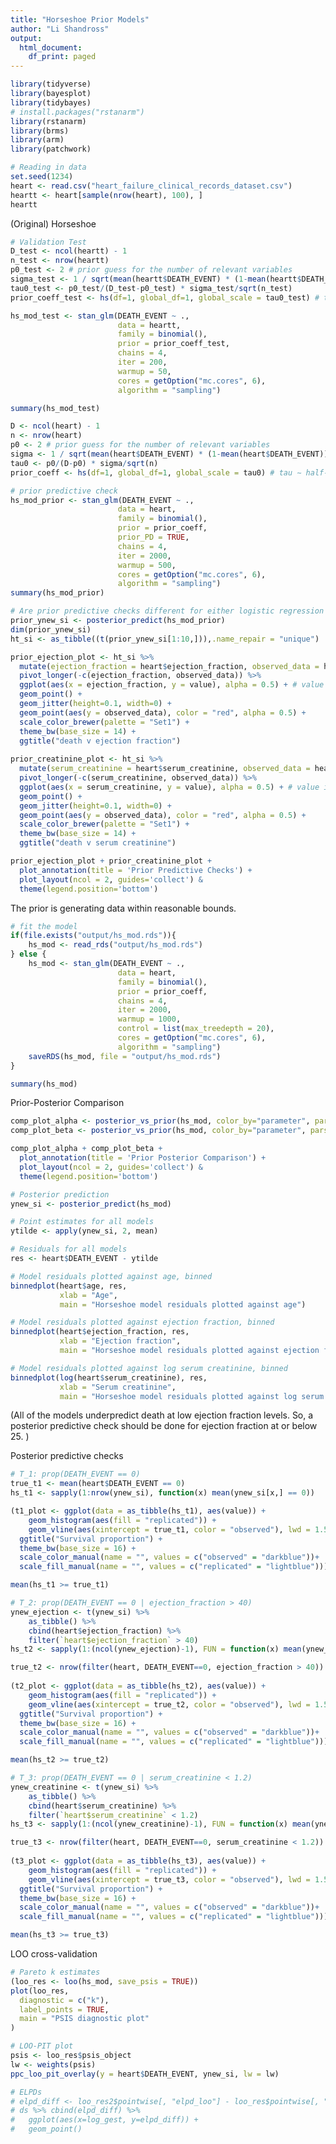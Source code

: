 ```yaml
---
title: "Horseshoe Prior Models"
author: "Li Shandross"
output:
  html_document:
    df_print: paged
---
```


```r
library(tidyverse)
library(bayesplot)
library(tidybayes)
# install.packages("rstanarm")
library(rstanarm)
library(brms)
library(arm)
library(patchwork)
```

```r
# Reading in data
set.seed(1234)
heart <- read.csv("heart_failure_clinical_records_dataset.csv")
heartt <- heart[sample(nrow(heart), 100), ]
heartt
```


(Original) Horseshoe
```r
# Validation Test
D_test <- ncol(heartt) - 1
n_test <- nrow(heartt)
p0_test <- 2 # prior guess for the number of relevant variables
sigma_test <- 1 / sqrt(mean(heartt$DEATH_EVENT) * (1-mean(heartt$DEATH_EVENT))) # pseudo sigma
tau0_test <- p0_test/(D_test-p0_test) * sigma_test/sqrt(n_test)
prior_coeff_test <- hs(df=1, global_df=1, global_scale = tau0_test) # tau ∼ half-Cauchy (0, tau0_test^2)

hs_mod_test <- stan_glm(DEATH_EVENT ~ ., 
                        data = heartt, 
                        family = binomial(), 
                        prior = prior_coeff_test,
                        chains = 4, 
                        iter = 200,
                        warmup = 50,
                        cores = getOption("mc.cores", 6), 
                        algorithm = "sampling")

summary(hs_mod_test)
```

```r
D <- ncol(heart) - 1
n <- nrow(heart)
p0 <- 2 # prior guess for the number of relevant variables
sigma <- 1 / sqrt(mean(heart$DEATH_EVENT) * (1-mean(heart$DEATH_EVENT))) # pseudo sigma
tau0 <- p0/(D-p0) * sigma/sqrt(n)
prior_coeff <- hs(df=1, global_df=1, global_scale = tau0) # tau ∼ half-Cauchy (0, tau0^2)

# prior predictive check
hs_mod_prior <- stan_glm(DEATH_EVENT ~ ., 
                        data = heart, 
                        family = binomial(), 
                        prior = prior_coeff,
                        prior_PD = TRUE,
                        chains = 4, 
                        iter = 2000,
                        warmup = 500,
                        cores = getOption("mc.cores", 6), 
                        algorithm = "sampling")
summary(hs_mod_prior)

# Are prior predictive checks different for either logistic regression or the use of horseshoe priors?
prior_ynew_si <- posterior_predict(hs_mod_prior)
dim(prior_ynew_si)
ht_si <- as_tibble((t(prior_ynew_si[1:10,])),.name_repair = "unique")

prior_ejection_plot <- ht_si %>% 
  mutate(ejection_fraction = heart$ejection_fraction, observed_data = heart$DEATH_EVENT)%>%
  pivot_longer(-c(ejection_fraction, observed_data)) %>%
  ggplot(aes(x = ejection_fraction, y = value), alpha = 0.5) + # value is DEATH_EVENT
  geom_point() +
  geom_jitter(height=0.1, width=0) +
  geom_point(aes(y = observed_data), color = "red", alpha = 0.5) +
  scale_color_brewer(palette = "Set1") +
  theme_bw(base_size = 14) +
  ggtitle("death v ejection fraction")
  
prior_creatinine_plot <- ht_si %>% 
  mutate(serum_creatinine = heart$serum_creatinine, observed_data = heart$DEATH_EVENT)%>%
  pivot_longer(-c(serum_creatinine, observed_data)) %>%
  ggplot(aes(x = serum_creatinine, y = value), alpha = 0.5) + # value is DEATH_EVENT
  geom_point() +
  geom_jitter(height=0.1, width=0) +
  geom_point(aes(y = observed_data), color = "red", alpha = 0.5) +
  scale_color_brewer(palette = "Set1") +
  theme_bw(base_size = 14) +
  ggtitle("death v serum creatinine")

prior_ejection_plot + prior_creatinine_plot +
  plot_annotation(title = 'Prior Predictive Checks') +
  plot_layout(ncol = 2, guides='collect') &
  theme(legend.position='bottom')
```

The prior is generating data within reasonable bounds.  
  
```r
# fit the model
if(file.exists("output/hs_mod.rds")){
	hs_mod <- read_rds("output/hs_mod.rds")
} else {
	hs_mod <- stan_glm(DEATH_EVENT ~ ., 
                        data = heart, 
                        family = binomial(), 
                        prior = prior_coeff,
                        chains = 4, 
                        iter = 2000,
                        warmup = 1000,
                        control = list(max_treedepth = 20),
                        cores = getOption("mc.cores", 6), 
                        algorithm = "sampling")
	saveRDS(hs_mod, file = "output/hs_mod.rds")
}

summary(hs_mod)
```

Prior-Posterior Comparison
```r
comp_plot_alpha <- posterior_vs_prior(hs_mod, color_by="parameter", pars="alpha")
comp_plot_beta <- posterior_vs_prior(hs_mod, color_by="parameter", pars="beta")

comp_plot_alpha + comp_plot_beta +
  plot_annotation(title = 'Prior Posterior Comparison') +
  plot_layout(ncol = 2, guides='collect') &
  theme(legend.position='bottom')
```


```r
# Posterior prediction
ynew_si <- posterior_predict(hs_mod)

# Point estimates for all models
ytilde <- apply(ynew_si, 2, mean)

# Residuals for all models
res <- heart$DEATH_EVENT - ytilde
```

```r
# Model residuals plotted against age, binned
binnedplot(heart$age, res,
           xlab = "Age",
           main = "Horseshoe model residuals plotted against age")

# Model residuals plotted against ejection fraction, binned
binnedplot(heart$ejection_fraction, res,
           xlab = "Ejection fraction",
           main = "Horseshoe model residuals plotted against ejection fraction")

# Model residuals plotted against log serum creatinine, binned
binnedplot(log(heart$serum_creatinine), res,
           xlab = "Serum creatinine",
           main = "Horseshoe model residuals plotted against log serum creatinine")
```

(All of the models underpredict death at low ejection fraction levels. So, a posterior predictive check should be done for ejection fraction at or below 25. )

 
Posterior predictive checks
```r
# T_1: prop(DEATH_EVENT == 0)
true_t1 <- mean(heart$DEATH_EVENT == 0)
hs_t1 <- sapply(1:nrow(ynew_si), function(x) mean(ynew_si[x,] == 0))

(t1_plot <- ggplot(data = as_tibble(hs_t1), aes(value)) + 
    geom_histogram(aes(fill = "replicated")) + 
    geom_vline(aes(xintercept = true_t1, color = "observed"), lwd = 1.5) + 
  ggtitle("Survival proportion") + 
  theme_bw(base_size = 16) + 
  scale_color_manual(name = "", values = c("observed" = "darkblue"))+
  scale_fill_manual(name = "", values = c("replicated" = "lightblue")))

mean(hs_t1 >= true_t1)
```

```r
# T_2: prop(DEATH_EVENT == 0 | ejection_fraction > 40)
ynew_ejection <- t(ynew_si) %>%
	as_tibble() %>%
	cbind(heart$ejection_fraction) %>%
	filter(`heart$ejection_fraction` > 40)
hs_t2 <- sapply(1:(ncol(ynew_ejection)-1), FUN = function(x) mean(ynew_ejection[,x] == 0))

true_t2 <- nrow(filter(heart, DEATH_EVENT==0, ejection_fraction > 40)) / nrow(filter(heart, ejection_fraction > 40))
 
(t2_plot <- ggplot(data = as_tibble(hs_t2), aes(value)) + 
    geom_histogram(aes(fill = "replicated")) + 
    geom_vline(aes(xintercept = true_t2, color = "observed"), lwd = 1.5) + 
  ggtitle("Survival proportion") + 
  theme_bw(base_size = 16) + 
  scale_color_manual(name = "", values = c("observed" = "darkblue"))+
  scale_fill_manual(name = "", values = c("replicated" = "lightblue")))

mean(hs_t2 >= true_t2)
```

```r
# T_3: prop(DEATH_EVENT == 0 | serum_creatinine < 1.2)
ynew_creatinine <- t(ynew_si) %>%
	as_tibble() %>%
	cbind(heart$serum_creatinine) %>%
	filter(`heart$serum_creatinine` < 1.2)
hs_t3 <- sapply(1:(ncol(ynew_creatinine)-1), FUN = function(x) mean(ynew_creatinine[,x] == 0))

true_t3 <- nrow(filter(heart, DEATH_EVENT==0, serum_creatinine < 1.2)) / nrow(filter(heart, serum_creatinine < 1.2))
 
(t3_plot <- ggplot(data = as_tibble(hs_t3), aes(value)) + 
    geom_histogram(aes(fill = "replicated")) + 
    geom_vline(aes(xintercept = true_t3, color = "observed"), lwd = 1.5) + 
  ggtitle("Survival proportion") + 
  theme_bw(base_size = 16) + 
  scale_color_manual(name = "", values = c("observed" = "darkblue"))+
  scale_fill_manual(name = "", values = c("replicated" = "lightblue")))

mean(hs_t3 >= true_t3)
```


LOO cross-validation
```r
# Pareto k estimates
(loo_res <- loo(hs_mod, save_psis = TRUE))
plot(loo_res,
  diagnostic = c("k"),
  label_points = TRUE,
  main = "PSIS diagnostic plot"
)
```

```r
# LOO-PIT plot 
psis <- loo_res$psis_object
lw <- weights(psis) 
ppc_loo_pit_overlay(y = heart$DEATH_EVENT, ynew_si, lw = lw)
```

```r
# ELPDs
# elpd_diff <- loo_res2$pointwise[, "elpd_loo"] - loo_res$pointwise[, "elpd_loo"] 
# ds %>% cbind(elpd_diff) %>%	
# 	ggplot(aes(x=log_gest, y=elpd_diff)) +
# 	geom_point()
```
